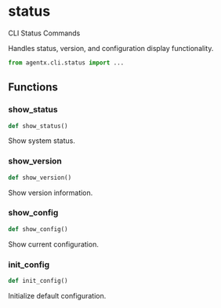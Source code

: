 # status

CLI Status Commands

Handles status, version, and configuration display functionality.

```python
from agentx.cli.status import ...
```

## Functions

### show_status

```python
def show_status()
```

Show system status.


### show_version

```python
def show_version()
```

Show version information.


### show_config

```python
def show_config()
```

Show current configuration.


### init_config

```python
def init_config()
```

Initialize default configuration.

